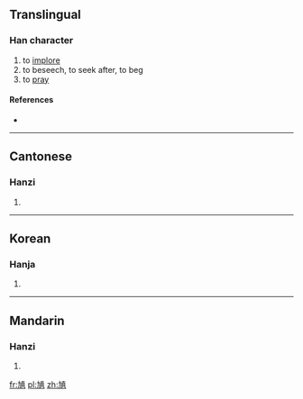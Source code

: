 ==Translingual==

===Han character===
{{Han char|rn=5|rad=乙|as=11|sn=12|four=|canj=大弓十月金 (KNJBC)}}

# to [[implore]]
# to beseech, to seek after, to beg
# to [[pray]]

====References====
* {{Han ref|kx=0084.321|hdz=10263.070|uh=3424|ud=13348}}

----

==Cantonese==

===Hanzi===
{{yue-hanzi|jyut=|y=kaau4}}

# {{defn|lang=yue|sort=乙11}}

----

==Korean==

===Hanja===
{{ko-hanja|hangeul=구|rv=gu|mr=ku|y=kwu}}

# {{defn|lang=ko|sort=乙11}}

----

==Mandarin==

===Hanzi===
{{cmn-hanzi|pin=[[qiú]] ([[qiu2]])|wg=ch'iu<sup>2</sup>}}

# {{defn|lang=cmn|sort=乙11}}

[[fr:㐤]]
[[pl:㐤]]
[[zh:㐤]]